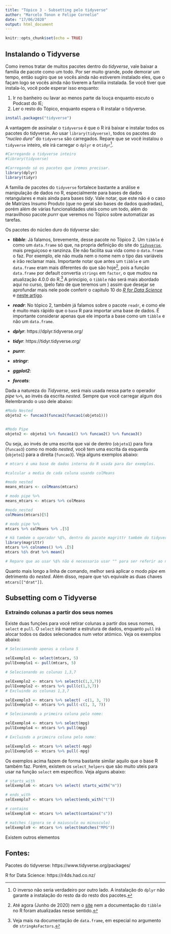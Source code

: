 ```yaml
---
title: "Tópico 3 - Subsetting pelo tidyverse"
author: "Marcelo Tonon e Felipe Cornelio"
date: "17/06/2020"
output: html_document
---
```


```r
knitr::opts_chunk$set(echo = TRUE)
```


## Instalando o Tidyverse

Como iremos tratar de muitos pacotes dentro do *tidyverse*, vale baixar a familia de pacote como um todo. Por ser muito grande, pode demorar um tempo, então sugiro que se vocês ainda não estiverem instalado eles, que o façam logo se vocês ainda não tiverem a familia instalada. Se você tiver que instala-lo, você pode esperar isso enquanto:

  1. Ir no banheiro ou lavar ao menos parte da louça enquanto escuto o Podcast do IE;
  2. Ler o resto do Tópico, enquanto espera o R instalar o tidyverse.

```r
install.packages("tidyverse")
```

A vantagem de assinalar o `tidyverse` é que o R irá baixar e instalar todos os pacotes do tidyverse. Ao usar `library(tidyverse)`, todos os pacotes do *"nucleo duro"* do `tidyverse` são carregados. Repare que se você instalou o `tidyverse` inteiro, ele irá carregar o `dplyr` e o`tidyr`^[O inverso não seria verdadeiro por outro lado. A instalação do `dplyr` não garante a instalação do resto da do resto dos pacotes.].


```r
#Carregando o tidyverse inteiro
#library(tidyverse)

#Carregando só os pacotes que iremos precisar.
library(dplyr)
library(tidyr)
```


A familia de pacotes do `tidyverse` fortalece bastante a análise e manipulação de dados no R, especialmente para bases de dados retangulares e mais ainda para bases *tidy*. Vale notar, que este não é o caso de Matrizes Insumo Produto (que no geral são bases de dados quadradas), porém além de várias funcionalidades uteis como um todo, além do maravilhoso pacote *purrr* que veremos no Tópico sobre automatizar as tarefas.

Os pacotes do núcleo duro do *tidyverse* são:

- ***tibble***: Já falamos, brevemente, desse pacote no Tópico 2. Um `tibble` é como um `data.frame` só que, na propria definição do site do [`tidyverse`](https://tibble.tidyverse.org/), mais preguiçoso e ranzinza. Ele não facilita sua vida como o `data.frame` o faz. Por exemplo, ele não muda nem o nome nem o tipo das variáveis e irão reclamar mais. Importante notar que antes um `tibble` e um `data.frame` eram mais diferentes do que são hoje^[Até agora (Junho de 2020) nem o [site](https://tibble.tidyverse.org/) nem a documentação do `tibble` no R foram atualizadas nesse sentido.], pois a função `data.frame` por default convertia `strings` em `factor`, o que mudou na atualização 4.0.0 do R.^[Veja mais na documentação de `data.frame`, em especial no argumento de `stringAsFactors`.] A principio, o `tibble` não será mais abordado aqui no curso, (pelo fato de que teremos um ) assim que desejar se aprofundar mais nele pode conferir o capitulo 10 do [*R for Data Science*](https://r4ds.had.co.nz/tibbles.html) e [neste artigo](https://tibble.tidyverse.org/articles/tibble.html).

- ***readr***: No tópico 2, também já falamos sobre o pacote `readr`, e como ele é muito mais rápido que o `base` R para importar uma base de dados. É importante considerar apenas que ele importa a base como um `tibble` e não um `data.frame`.

- ***dplyr***:  https://dplyr.tidyverse.org/

- ***tidyr***: https://tidyr.tidyverse.org/

- ***purrr***:

- ***stringr***:

- ***ggplot2***:

- ***forcats***:

Dada a natureza do *Tidyverse*, será mais usada nessa parte o operador *pipe* `%>%`, ao invés da escrita *nested*. Sempre que você carregar algum dos Relembrando o uso dele abaixo:

```r
#Modo Nested
objeto2 <- funcao3(funcao2(funcao1(objeto1)))


#Modo Pipe
objeto2 <- objeto1 %>% funcao1() %>% funcao2() %>% funcao3()
```

Ou seja, ao invés de uma escrita que vai de dentro (`objeto1`) para fora (`funcao3`) como no modo *nested*, você tem uma escrita da esquerda (`objeto1`) para a direita (`funcao3`). Veja alguns exemplos abaixo:

```r
# mtcars é uma base de dados interna do R usada para dar exemplos. 

#calcular a media de cada coluna usando colMeans

#modo nested
means_mtcars <- colMeans(mtcars)

# modo pipe %>%
means_mtcars <- mtcars %>% colMeans

#modo_nested
colMeans(mtcars)[5]

# modo pipe %>%
mtcars %>% colMeans %>% .[5]

# Há também o operador %$%, dentro do pacote magrittr também do tidyverse
library(magrittr)
mtcars %>% colnames() %>% .[5]
mtcars %$% drat %>% mean()

# Repare que ao usar %$% não é necessario usar "" para ser referir ao nome das colunas! 
```

Quanto mais longo a linha de comando, melhor será aplicar o modo *pipe* em detrimento do *nested*. Além disso, repare que `%$%` equivale as duas chaves `mtcars[["drat"]]`.

## Subsetting com o Tidyverse

### Extraindo colunas a partir dos seus nomes

Existe duas funções para você retirar colunas a partir dos seus nomes, `select` e `pull`. O `select` irá manter a estrutura de dados, enquanto `pull` irá alocar todos os dados selecionados  num vetor atómico. Veja os exemplos abaixo:

```r
# Selecionando apenas a coluna 5

selExemplo1 <- select(mtcars, 5)
pullExemplo1 <- pull(mtcars, 5)

# Selecionando as colunas 1,3,7

selExemplo2 <- mtcars %>% select(c(1,3,7))
pullExemplo2 <- mtcars %>% pull(c(1,3,7))
# Excluindo as colunas 1,3,7

selExemplo3 <- mtcars %>% select( -c(1, 3, 7))
pullExemplo3 <- mtcars %>% pull(-c(1, 3, 7))

# Selecionando a primeira coluna pelo nome:

selExemplo4 <- mtcars %>% select(mpg)
pullExemplo4 <- mtcars %>% pull(mpg)

# Excluindo a primeira coluna pelo nome:

selExemplo5 <- mtcars %>% select(-mpg)
pullExemplo5 <- mtcars %>% pull(-mpg)
```

Os exemplos acima fazem de forma bastante similar aquilo que o base R também faz. Porém, existem os `select_helpers` que são muito uteis para usar na função `select` em especifico. Veja alguns abaixo:

```r
# starts_with
selExemplo6 <- mtcars %>% select( starts_with("m"))

# ends_with
selExemplo7 <- mtcars %>% select(ends_with("t"))

# contains
selExemplo8 <- mtcars %>% select(contains("s"))

# matches (ignora se é maiusculo ou minusculo)
selExemplo9 <- mtcars %>% select(matches("MPG"))
```

Existem outros elementos 


## Fontes:

Pacotes do tidyverse: https://www.tidyverse.org/packages/

R for Data Science: https://r4ds.had.co.nz/



